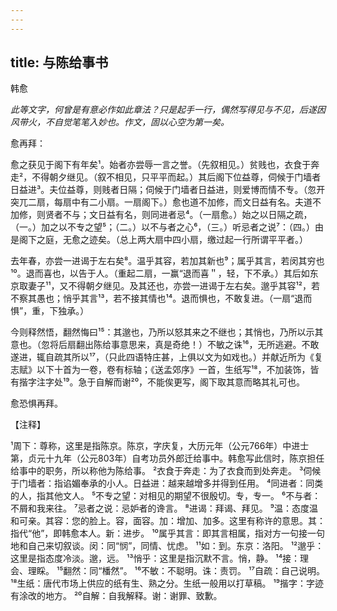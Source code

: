 ```yaml
---
---
---
```

title: 与陈给事书
---



韩愈

*此等文字，何曾是有意必作如此章法？只是起手一行，偶然写得见与不见，后遂因风带火，不自觉笔笔入妙也。作文，固以心空为第一矣。*

愈再拜：

愈之获见于阁下有年矣¹。始者亦尝辱一言之誉。（先叙相见。）贫贱也，衣食于奔走²，不得朝夕继见。（叙不相见，只平平而起。）其后阁下位益尊，伺候于门墙者日益进³。夫位益尊，则贱者日隔；伺候于门墙者日益进，则爱博而情不专。（忽开突兀二扇，每扇中有二小扇。一扇阁下。）愈也道不加修，而文日益有名。夫道不加修，则贤者不与；文日益有名，则同进者忌⁴。（一扇愈。）始之以日隔之疏，（一。）加之以不专之望⁵；（二。）以不与者之心⁶，（三。）听忌者之说⁷：（四。）由是阁下之庭，无愈之迹矣。（总上两大扇中四小扇，缴过起一行所谓平平者。）

去年春，亦尝一进谒于左右矣⁸。温乎其容，若加其新也⁹；属乎其言，若闵其穷也¹⁰。退而喜也，以告于人。（重起二扇，一赢“退而喜＂，轻，下不承。）其后如东京取妻子¹¹，又不得朝夕继见。及其还也，亦尝一进谒于左右矣。邈乎其容¹²，若不察其愚也；悄乎其言¹³，若不接其情也¹⁴。退而惧也，不敢复进。（一扇“退而惧”，重，下独承。）

今则释然悟，翻然悔曰¹⁵：其邈也，乃所以怒其来之不继也；其悄也，乃所以示其意也。（忽将后扇翻出陈给事意思来，真是奇绝！）不敏之诛¹⁶，无所逃避。不敢遂进，辄自疏其所以¹⁷，（只此四语特庄甚，上俱以文为如戏也。）并献近所为《复志赋》以下十首为一卷，卷有标轴；《送孟郊序》一首，生纸写¹⁸，不加装饰，皆有揩字注字处¹⁹。急于自解而谢²⁰，不能俟更写，阁下取其意而略其礼可也。

愈恐惧再拜。

【注释】

¹周下：尊称，这里是指陈京。陈京，字庆复，大历元年（公元766年）中进士第，贞元十九年（公元803年）自考功员外郎迁给事中。韩愈写此信时，陈京担任给事中的职务，所以称他为陈给事。
²衣食于奔走：为了衣食而到处奔走。
³伺候于门墙者：指谄媚奉承的小人。日益进：越来越增多并得到任用。
⁴同进者：同类的人，指其他文人。
⁵不专之望：对相见的期望不很殷切。专，专一。
⁶不与者：不屑和我来往。
⁷忌者之说：忌妒者的谗言。
⁸进谒：拜谒、拜见。
⁹温：态度温和可亲。其容：您的脸上。容，面容。加：增加、加多。这里有称许的意思。其：指代“他”，即韩愈本人。新：进步。
¹⁰属乎其言：即其言相属，指对方一句接一句地和自己来切叙谈。闵：同“悯”，同情、忧虑。
¹¹如：到。东京：洛阳。
¹²邈乎：这里是指态度冷淡。邈，远。
¹³悄乎：这里是指沉默不言。悄，静。
¹⁴接：理会、理睬。
¹⁵翻然：同“橎然”。
¹⁶不敏：不聪明。诛：责罚。
¹⁷自疏：自己说明。
¹⁸生纸：唐代市场上供应的纸有生、熟之分。生纸一般用以打草稿。
¹⁹揩字：字迹有涂改的地方。
²⁰自解：自我解释。谢：谢罪、致歉。
